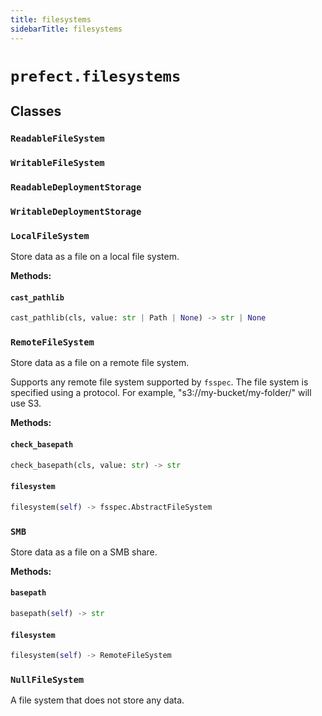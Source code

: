 ```yaml
---
title: filesystems
sidebarTitle: filesystems
---
```


# `prefect.filesystems`

## Classes

### `ReadableFileSystem` <sup><a href="https://github.com/prefecthq/prefect/blob/main/src/prefect/filesystems.py#L24" target="_blank"><Icon icon="github" size="14" /></a></sup>

### `WritableFileSystem` <sup><a href="https://github.com/prefecthq/prefect/blob/main/src/prefect/filesystems.py#L32" target="_blank"><Icon icon="github" size="14" /></a></sup>

### `ReadableDeploymentStorage` <sup><a href="https://github.com/prefecthq/prefect/blob/main/src/prefect/filesystems.py#L44" target="_blank"><Icon icon="github" size="14" /></a></sup>

### `WritableDeploymentStorage` <sup><a href="https://github.com/prefecthq/prefect/blob/main/src/prefect/filesystems.py#L54" target="_blank"><Icon icon="github" size="14" /></a></sup>

### `LocalFileSystem` <sup><a href="https://github.com/prefecthq/prefect/blob/main/src/prefect/filesystems.py#L73" target="_blank"><Icon icon="github" size="14" /></a></sup>


Store data as a file on a local file system.


**Methods:**

#### `cast_pathlib` <sup><a href="https://github.com/prefecthq/prefect/blob/main/src/prefect/filesystems.py#L97" target="_blank"><Icon icon="github" size="14" /></a></sup>

```python
cast_pathlib(cls, value: str | Path | None) -> str | None
```

### `RemoteFileSystem` <sup><a href="https://github.com/prefecthq/prefect/blob/main/src/prefect/filesystems.py#L248" target="_blank"><Icon icon="github" size="14" /></a></sup>


Store data as a file on a remote file system.

Supports any remote file system supported by `fsspec`. The file system is specified
using a protocol. For example, "s3://my-bucket/my-folder/" will use S3.


**Methods:**

#### `check_basepath` <sup><a href="https://github.com/prefecthq/prefect/blob/main/src/prefect/filesystems.py#L284" target="_blank"><Icon icon="github" size="14" /></a></sup>

```python
check_basepath(cls, value: str) -> str
```

#### `filesystem` <sup><a href="https://github.com/prefecthq/prefect/blob/main/src/prefect/filesystems.py#L407" target="_blank"><Icon icon="github" size="14" /></a></sup>

```python
filesystem(self) -> fsspec.AbstractFileSystem
```

### `SMB` <sup><a href="https://github.com/prefecthq/prefect/blob/main/src/prefect/filesystems.py#L425" target="_blank"><Icon icon="github" size="14" /></a></sup>


Store data as a file on a SMB share.


**Methods:**

#### `basepath` <sup><a href="https://github.com/prefecthq/prefect/blob/main/src/prefect/filesystems.py#L467" target="_blank"><Icon icon="github" size="14" /></a></sup>

```python
basepath(self) -> str
```

#### `filesystem` <sup><a href="https://github.com/prefecthq/prefect/blob/main/src/prefect/filesystems.py#L471" target="_blank"><Icon icon="github" size="14" /></a></sup>

```python
filesystem(self) -> RemoteFileSystem
```

### `NullFileSystem` <sup><a href="https://github.com/prefecthq/prefect/blob/main/src/prefect/filesystems.py#L526" target="_blank"><Icon icon="github" size="14" /></a></sup>


A file system that does not store any data.

